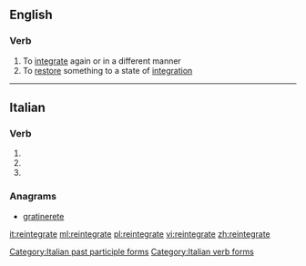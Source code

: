 ==English==

===Verb===
{{en-verb|reintegrat}}

# To [[integrate]] again or in a different manner
# To [[restore]] something to a state of [[integration]]

----

==Italian==

===Verb===
{{head|it|verb form}}

# {{inflection of|reintegrare||2|p|pres|ind|lang=it}}
# {{inflection of|reintegrare||2|p|imp|lang=it}}
# {{feminine plural of|reintegrato|lang=it}}

===Anagrams===
* [[gratinerete#Italian|gratinerete]]

[[Category:Italian past participle forms]]
[[Category:Italian verb forms]]

[[it:reintegrate]]
[[ml:reintegrate]]
[[pl:reintegrate]]
[[vi:reintegrate]]
[[zh:reintegrate]]